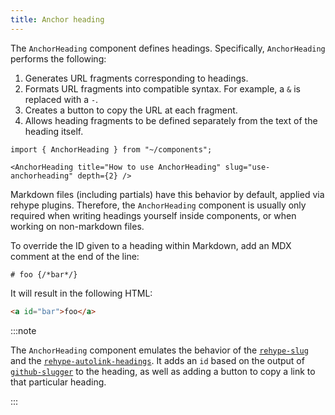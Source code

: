 ```yaml
---
title: Anchor heading
---
```


The `AnchorHeading` component defines headings. Specifically, `AnchorHeading` performs the following:

1. Generates URL fragments corresponding to headings.
2. Formats URL fragments into compatible syntax. For example, a `&` is replaced with a `-`.
3. Creates a button to copy the URL at each fragment.
4. Allows heading fragments to be defined separately from the text of the heading itself.

```mdx live
import { AnchorHeading } from "~/components";

<AnchorHeading title="How to use AnchorHeading" slug="use-anchorheading" depth={2} />
```

Markdown files (including partials) have this behavior by default, applied via rehype plugins. Therefore, the `AnchorHeading` component is usually only required when writing headings yourself inside components, or when working on non-markdown files.

To override the ID given to a heading within Markdown, add an MDX comment at the end of the line:

```mdx
# foo {/*bar*/}
```

It will result in the following HTML:

```html
<a id="bar">foo</a>
```

:::note

The `AnchorHeading` component emulates the behavior of the [`rehype-slug`](https://github.com/rehypejs/rehype-slug) and the [`rehype-autolink-headings`](https://github.com/rehypejs/rehype-autolink-headings). It adds an `id` based on the output of [`github-slugger`](https://github.com/Flet/github-slugger/) to the heading, as well as adding a button to copy a link to that particular heading.

:::